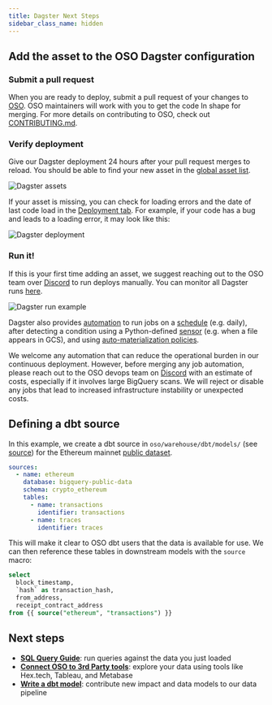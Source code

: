 ```yaml
---
title: Dagster Next Steps
sidebar_class_name: hidden
---
```


## Add the asset to the OSO Dagster configuration

### Submit a pull request

When you are ready to deploy,
submit a pull request of your changes to
[OSO](https://github.com/opensource-observer/oso).
OSO maintainers will work with you to get the code In shape for merging.
For more details on contributing to OSO, check out
[CONTRIBUTING.md](https://github.com/opensource-observer/oso/blob/main/CONTRIBUTING.md).

### Verify deployment

Give our Dagster deployment 24 hours after your pull request merges to reload.
You should be able to find your new asset
in the [global asset list](https://dagster.opensource.observer/assets).

![Dagster assets](./dagster_assets.png)

If your asset is missing, you can check for loading errors
and the date of last code load in the
[Deployment tab](https://dagster.opensource.observer/locations).
For example, if your code has a bug and leads to a loading error,
it may look like this:

![Dagster deployment](./dagster_deployments.png)

### Run it!

If this is your first time adding an asset,
we suggest reaching out to the OSO team over
[Discord](https://www.opensource.observer/discord)
to run deploys manually.
You can monitor all Dagster runs
[here](https://dagster.opensource.observer/runs).

![Dagster run example](./dagster_run.png)

Dagster also provides 
[automation](https://docs.dagster.io/concepts/automation)
to run jobs on a
[schedule](https://docs.dagster.io/concepts/automation/schedules)
(e.g. daily), after detecting a condition using a Python-defined
[sensor](https://docs.dagster.io/concepts/partitions-schedules-sensors/sensors)
(e.g. when a file appears in GCS),
and using
[auto-materialization policies](https://docs.dagster.io/concepts/assets/asset-auto-execution).

We welcome any automation that can reduce the operational burden
in our continuous deployment.
However, before merging any job automation,
please reach out to the OSO devops team
on [Discord](https://www.opensource.observer/discord)
with an estimate of costs, especially if it involves large BigQuery scans.
We will reject or disable any jobs that lead to
increased infrastructure instability or unexpected costs.

## Defining a dbt source

In this example, we create a dbt source in `oso/warehouse/dbt/models/`
(see [source](https://github.com/opensource-observer/oso/blob/main/warehouse/dbt/models/ethereum_sources.yml))
for the Ethereum mainnet
[public dataset](https://cloud.google.com/blog/products/data-analytics/ethereum-bigquery-public-dataset-smart-contract-analytics).

```yaml
sources:
  - name: ethereum
    database: bigquery-public-data
    schema: crypto_ethereum
    tables:
      - name: transactions
        identifier: transactions
      - name: traces
        identifier: traces
```

This will make it clear to OSO dbt users that the data is available for use.
We can then reference these tables in downstream models with
the `source` macro:

```sql
select
  block_timestamp,
  `hash` as transaction_hash,
  from_address,
  receipt_contract_address
from {{ source("ethereum", "transactions") }}
```

## Next steps

- [**SQL Query Guide**](../../integrate/query-data.mdx): run queries against the data you just loaded
- [**Connect OSO to 3rd Party tools**](../../integrate/3rd-party.mdx): explore your data using tools like Hex.tech, Tableau, and Metabase
- [**Write a dbt model**](../impact-models.md): contribute new impact and data models to our data pipeline